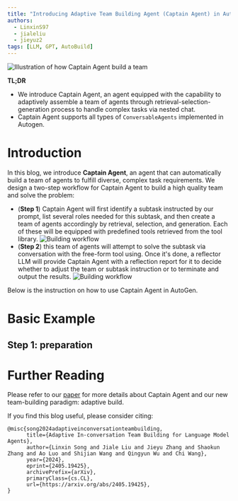 ```yaml
---
title: "Introducing Adaptive Team Building Agent (Captain Agent) in AutoGen"
authors:
  - LinxinS97
  - jialeliu
  - jieyuz2
tags: [LLM, GPT, AutoBuild]
---
```

![Illustration of how Captain Agent build a team](img/overall.png)

**TL;DR**
- We introduce Captain Agent, an agent equipped with the capability to adaptively assemble a team of agents through retrieval-selection-generation process to handle complex tasks via nested chat.
- Captain Agent supports all types of `ConversableAgents` implemented in Autogen.


# Introduction

In this blog, we introduce **Captain Agent**, an agent that can automatically build a team of agents to fulfill diverse, complex task requirements.
We design a two-step workflow for Captain Agent to build a high quality team and solve the problem:
- (**Step 1**) Captain Agent will first identify a subtask instructed by our prompt, list several roles needed for this subtask, and then create a team of agents accordingly by retrieval, selection, and generation. Each of these will be equipped with predefined tools retrieved from the tool library.
![Building workflow](img/build.png)
- (**Step 2**) this team of agents will attempt to solve the subtask via conversation with the free-form tool using. Once it's done, a reflector LLM will provide Captain Agent with a reflection report for it to decide whether to adjust the team or subtask instruction or to terminate and output the results.
![Building workflow](img/chat.png)

Below is the instruction on how to use Captain Agent in AutoGen.

# Basic Example

## Step 1: preparation


# Further Reading
Please refer to our [paper](https://arxiv.org/pdf/2405.19425) for more details about Captain Agent and our new team-building paradigm: adaptive build.

If you find this blog useful, please consider citing:
```
@misc{song2024adaptiveinconversationteambuilding,
      title={Adaptive In-conversation Team Building for Language Model Agents},
      author={Linxin Song and Jiale Liu and Jieyu Zhang and Shaokun Zhang and Ao Luo and Shijian Wang and Qingyun Wu and Chi Wang},
      year={2024},
      eprint={2405.19425},
      archivePrefix={arXiv},
      primaryClass={cs.CL},
      url={https://arxiv.org/abs/2405.19425},
}
```
